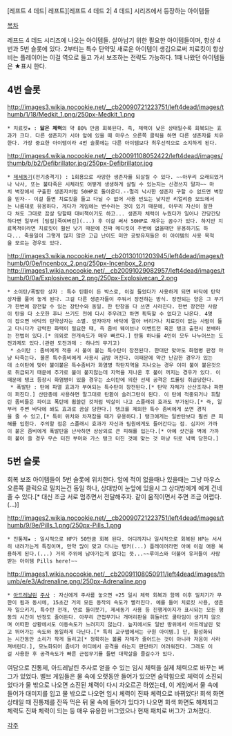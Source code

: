 [레프트 4 데드| 레프트][레프트 4 데드 2| 4 데드] 시리즈에서 등장하는 아이템들

[[목차]]

레프드 4 데드 시리즈에 나오는 아이템들. 살아남기 위한 필요한 아이템들이며, 항상 4번과 5번 슬롯에 있다. 2부터는 특수 탄약및 새로운 아이템이 생김으로써 치료킷이 항상 비는 플레이어는 이걸 역으로 들고 가서 보조하는 전략도 가능하다. 1때 나왔던 아이템들은 ★표시 한다.

== 4번 슬롯 ==
http://images3.wikia.nocookie.net/__cb20090721223751/left4dead/images/thumb/1/18/Medkit_1.png/250px-Medkit_1.png
 * 치료킷★ : '''닳은 체력'''의 약 80% 만큼 회복된다. 즉, 체력이 낮은 상태일수록 회복되는 효과가 크다. 다른 생존자가 시야 앞에 있을 때 마우스 오른쪽 클릭을 하면 다른 생존자를 치유한다. 가장 중요한 아이템이라 4번 슬롯에는 다른 아이템보다 최우선적으로 소지하게 된다.

http://images4.wikia.nocookie.net/__cb20091108052422/left4dead/images/thumb/b/b2/Defibrillator.jpg/250px-Defibrillator.jpg
 * [[제세동기]](전기충격기) : 1회용으로 사망한 생존자를 되살릴 수 있다. ~~아무리 오래되었거나 낙사, 또는 불타죽은 시체라도 어떻게 생생하게 살릴 수 있는지는 신경쓰지 말자~~ 마치 벽장에서 구출한 생존자처럼 50HP로 돌아온다.--멀리 낙사한 생존자 구할 수 없드면 벽장을 믿자-- 이걸 들면 치료킷을 들고 다닐 수 없어 사용 빈도는 낮지만 리얼리즘 모드에서는 나름대로 유용하다. 게다가 게임에는 변수라는 것이 있기 때문에, 아무리 자신이 잘한다 쳐도 그대로 끔살 당할때 대비책이기도 하고... 생존자 체력이 누웠다가 일어나 간당간당하다면 일부러 [팀킬|죽여버린](...) 후 이걸 써서 50HP로 채우는 꼼수가 있다. 하지만 치료목적이라면 치료킷이 훨씬 낫기 때문에 진짜 메디킷이 주변에 없을때만 유용하기도 하다... 죽을일이 그렇게 많지 않은 고급 난이도 미만 공방유저들은 이 아이템의 사용 목적을 모르는 경우도 있다.

http://images3.wikia.nocookie.net/__cb20130101203945/left4dead/images/thumb/0/0e/Incenbox_2.png/250px-Incenbox_2.png
http://images1.wikia.nocookie.net/__cb20091029082957/left4dead/images/thumb/0/0a/Explosivecan_2.png/250px-Explosivecan_2.png
 * 소이탄/폭발탄 상자 : 특수 탄환이 든 박스로, 이걸 들었다가 사용하게 되면 바닥에 탄약상자를 풀어 놓게 된다. 그걸 다른 생존자들이 주워서 장전하는 방식. 장전되는 양은 그 무기가 한번에 장전할 수 있는 장탄수와 동일. 한 탄창을 다 쓰면 사라진다. 한번 장전한 사람이 탄을 다 소모한 후나 쓰기도 전에 다시 주우려고 하면 획득할 수 없다고 나온다. 4명이 잡으면 바닥의 탄약상자는 소멸. 얻자마자 바닥에 깔아 버리거나 치료킷이 없는 사람이 들고 다니다가 강력한 화력이 필요한 때, 즉 좀비 웨이브나 이벤트전 혹은 탱크 출현시 분배하는 전법이 있다.[* 의외로 전개속도가 매우 빠르다.] 탄통 하나를 4인이 모두 나누어쓰는 도전과제도 있다.(관련 도전과제 : 하나의 무기고)
  * 소이탄 : 좀비에게 적중 시 불이 붙는 특수탄이 장전된다. 한대만 맞아도 화염병 판정 마냥 타죽는다. 물론 특수좀비에게 사용시 금방 꺼진다. 이때문에 약간 난감한 경우가 있는데 소이탄에 맞아 불이붙은 특수좀비가 화염병 착탄지역을 지나오는 경우 이미 불이 붙은것으로 취급되기 때문에 추가로 불이 붙지않는데 지역을 지나온 후 불이 꺼지는 경우가 있다. 이때문에 탱크 등장시 화염병이 있을 경우는 소이탄에 의한 선제 공격은 트롤링 취급당한다.
  * 폭발탄 : 탄에 파열 효과가 부여되는 특수탄이 장전된다.[* 탄약 자체가 산산조각나 파편이 퍼진다.] 산탄총에 사용하면 말그대로 탄환이 슬러그탄이 된다. 이 탄에 적중되거나 휘말린 좀비들은 파이프 폭탄에 휩쓸린 것처럼 박살이 나고 스플래쉬 효과도 부가된다.[* 즉, 일부러 주변 바닥에 쏴도 효과로 끔살 당한다.] 탱크를 제외한 특수 좀비에게 쏘면 경직을 줄 수 있고,[* 특히 위치와 차져잡을 때가 유용하다.] 탱크에게는 일반탄보다 훨씬 큰 피해를 입힌다. 주의할 점은 스플래시 효과가 자신과 팀원에게도 들어간다는 점. 심지어 가까이 붙은 좀비에게 폭발탄을 난사하면 상상외로 큰 피해를 입는다.[* 아예 샷건을 벽에 가까히 붙어 쏠 경우 무슨 터진 부머와 가스 탱크 터진 것에 맞는 것 마냥 뒤로 넉백 당한다.]

== 5번 슬롯 ==
회복 보조 아이템들이 5번 슬롯에 위치한다. 앞에 적이 없을때나 있을때는 그냥 마우스 오른쪽 클릭으로 밀치는건 동일 하나, 상대방이 눈앞에 있을시 그 상대방에게 에게 건네줄 수 있다.[* 대신 조금 서로 멈추면서 전달해주자. 같이 움직이면서 주면 조금 어렵다.(...)]

http://images2.wikia.nocookie.net/__cb20090721223751/left4dead/images/thumb/9/9e/Pills_1.png/250px-Pills_1.png
 * 진통제★ : 일시적으로 HP가 50만큼 회복 된다. 어디까지나 일시적으로 회복된 HP는 서서히 내려가는게 특징이며, 만약 많이 맞고 다니는 탱커(...) 플레이어라면 아예 이걸 애용 복용하게 된다.(...) 거의 주위에 남아가는게 없다는 뜻...~~루이스와 더불어 유저들이 사랑받는 아이템 Pills here!~~

http://images1.wikia.nocookie.net/__cb20091108050911/left4dead/images/thumb/e/e3/Adrenaline.png/250px-Adrenaline.png
 * [[아드레날린]] [[주사]] : 자신에게 주사를 놓으면 +25 일시 체력 회복과 함께 이후 밀치기가 무한이 됨과 동시에, 15초간 거의 모든 동작의 속도가 빨라진다. 예를 들어 치료킷 사용, 생존자 일으키기, 특수탄 전개, 연료 들이붓기, 제세동기 사용 등 진행게이지가 표시되는 모든 행동의 시간이 반정도 줄어든다. 아무리 근접무기나 개머리판을 휘둘러도 쿨타임이 생기지 않으며 어떠한 상황에서도 이동속도가 느려지지 않는다. 늪지에서도 일반 땅위에서 아드레날린 맞고 뛰어가는 속도와 동일하게 다닌다.[* 특히 교구맵에서는 구원 아이템.] 단, 활성화되는 시간동안 소리가 작게 들리고[* 정확히는 볼륨 자체가 줄어드는 것이 아니라 저음이 사라져버린다.], 모노화되어 좀비가 어디에서 공격을 하는지 판단하기 어려워진다. 그래도 이걸 사용한 후 공격속도가 빠른 근접무기를 들면 대학살을 즐길수가 있다.

여담으로 진통제, 아드레날린 주사로 얻을 수 있는 임시 체력을 실제 체력으로 바꾸는 버그가 있었다. 밸브 게임들은 물 속에 오랫동안 들어가 있으면 숨막힘으로 체력이 소진되었다가 물 밖으로 나오면 소진된 체력이 다시 차오르곤 하였는데, 이 게임에서 물 속에 들어가 대미지를 입고 물 밖으로 나오면 임시 체력이 진짜 체력으로 바뀌었다! 회색 화면 상태일 때 진통제를 잔뜩 먹은 뒤 물 속에 들어가 있다가 나오면 회색 화면도 해제되고 체력도 진짜 체력이 되는 등 매우 유용한 버그였으나 현재 패치로 버그가 고쳐졌다.

[[각주]]
